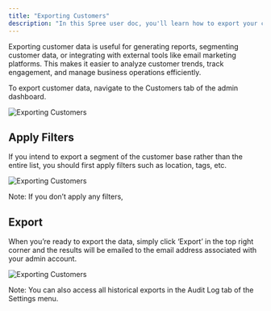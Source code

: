 ```yaml
---
title: "Exporting Customers"
description: "In this Spree user doc, you'll learn how to export your customer database."
---
```


Exporting customer data is useful for generating reports, segmenting customer data, or integrating with external tools like email marketing platforms. This makes it easier to analyze customer trends, track engagement, and manage business operations efficiently.

To export customer data, navigate to the Customers tab of the admin dashboard.

<img alt="Exporting Customers" classname="block dark:hidden" src="https://vendo-production-res.cloudinary.com/image/upload/w_1920/q_auto/v1747661500/docs/Customers/Exporting%20Customers/5.5.1_Exporting_Customers_-_Navigate_To_Tab_g3nyig.png" />

## Apply Filters

If you intend to export a segment of the customer base rather than the entire list, you should first apply filters such as location, tags, etc.

<img alt="Exporting Customers" classname="block dark:hidden" src="https://vendo-production-res.cloudinary.com/image/upload/w_1920/q_auto/v1747661498/docs/Customers/Exporting%20Customers/5.5.2_Exporting_Customers_-_Apply_Filters_ont7vk.png" />

Note: If you don’t apply any filters,

## Export

When you’re ready to export the data, simply click ‘Export’ in the top right corner and the results will be emailed to the email address associated with your admin account.

<img alt="Exporting Customers" classname="block dark:hidden" src="https://vendo-production-res.cloudinary.com/image/upload/w_1920/q_auto/v1747661440/docs/Customers/Exporting%20Customers/5.5.3_Exporting_Customers_-_Click_Export_dcwjuy.png" />

Note: You can also access all historical exports in the Audit Log tab of the Settings menu.
